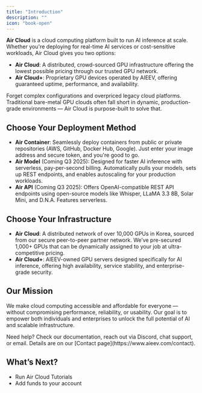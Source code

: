 ```yaml
---
title: "Introduction"
description: ""
icon: "book-open"
---
```


**Air Cloud** is a cloud computing platform built to run AI inference at scale. Whether you're deploying for real-time AI services or cost-sensitive workloads, Air Cloud gives you two options:

- **Air Cloud**: A distributed, crowd-sourced GPU infrastructure offering the lowest possible pricing through our trusted GPU network.
- **Air Cloud+**: Proprietary GPU devices operated by AIEEV, offering guaranteed uptime, performance, and availability.

Forget complex configurations and overpriced legacy cloud platforms. Traditional bare-metal GPU clouds often fall short in dynamic, production-grade environments — Air Cloud is purpose-built to solve that.

## Choose Your Deployment Method

- **Air Container**: Seamlessly deploy containers from public or private repositories (AWS, GitHub, Docker Hub, Google). Just enter your image address and secure token, and you're good to go.
- **Air Model** (Coming Q3 2025): Designed for faster AI inference with serverless, pay-per-second billing. Automatically pulls your models, sets up REST endpoints, and enables autoscaling for your production workloads.
- **Air API** (Coming Q3 2025): Offers OpenAI-compatible REST API endpoints using open-source models like Whisper, LLaMA 3.3 8B, Solar Mini, and D.N.A. Features serverless.

## Choose Your Infrastructure

- **Air Cloud**: A distributed network of over 10,000 GPUs in Korea, sourced from our secure peer-to-peer partner network. We’ve pre-secured 1,000+ GPUs that can be dynamically assigned to your job at ultra-competitive pricing.
- **Air Cloud+**: AIEEV-owned GPU servers designed specifically for AI inference, offering high availability, service stability, and enterprise-grade security.

## Our Mission

We make cloud computing accessible and affordable for everyone — without compromising performance, reliability, or usability. Our goal is to empower both individuals and enterprises to unlock the full potential of AI and scalable infrastructure.

<Info>
  Need help? Check our documentation, reach out via Discord, chat support, or
  email. Details are on our [Contact page](https://www.aieev.com/contact).
</Info>

## What’s Next?

- Run Air Cloud Tutorials
- Add funds to your account

